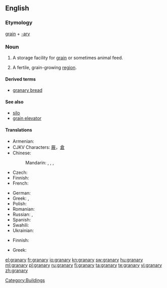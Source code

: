 {{wikipedia}}
==English==

===Etymology===
[[grain]] + [[-ary]]

===Noun===
{{en-noun|granaries|pl2=granarys}}

# {{agriculture}} A storage facility for [[grain]] or sometimes animal feed.
# {{figurative}} A fertile, grain-growing [[region]].

====Derived terms====
* [[granary bread]]

====See also====
* [[silo]]
* [[grain elevator]]

====Translations====
{{trans-top|storage facility}}
* Armenian: {{t+|hy|ամբար|tr=ambar}}
* CJKV Characters: [[厫]]，[[倉]]
* Chinese:
*: Mandarin: {{t-|cmn|筒倉|sc=Hani}}, {{t-|cmn|筒仓|tr=tǒngcāng|sc=Hani}}, {{t-|cmn|糧倉|sc=Hani}}, {{t-|cmn|粮仓|tr=liángcāng|sc=Hani}}
* Czech: {{t-|cs|sýpka|f}}
* Finnish: {{t-|fi|aitta}}
* French: {{t+|fr|grenier|m}}
{{trans-mid}}
* German: {{t|de|Kornhaus|n}}
* Greek: {{t+|el|σιταποθήκη|m|tr=sitapothíki}}, {{t+|el|σιτοβολώνας|m|tr=sitovolónas}}
* Polish: {{t+|pl|spichlerz|m}}
* Romanian: {{t|ro|grânar}}
* Russian: {{t+|ru|амбар}},  {{t|ru|житница}}
* Spanish: {{t+|es|granero|m}}
* Swahili: {{t+|sw|ghala|xs=Swahili}}
* Ukrainian: {{t-|uk|шпіхлір|xs=Ukrainian}}
{{trans-bottom}}

{{trans-top|a fertile, grain-growing region}}
* Finnish: {{t-|fi|vilja-aitta}}
{{trans-mid}}
* Greek: {{t+|el|σιτοβολώνας|m|tr=sitovolónas}}
{{trans-bottom}}

[[Category:Buildings]]

[[el:granary]]
[[fr:granary]]
[[io:granary]]
[[kn:granary]]
[[sw:granary]]
[[hu:granary]]
[[ml:granary]]
[[pl:granary]]
[[ru:granary]]
[[fi:granary]]
[[ta:granary]]
[[te:granary]]
[[vi:granary]]
[[zh:granary]]